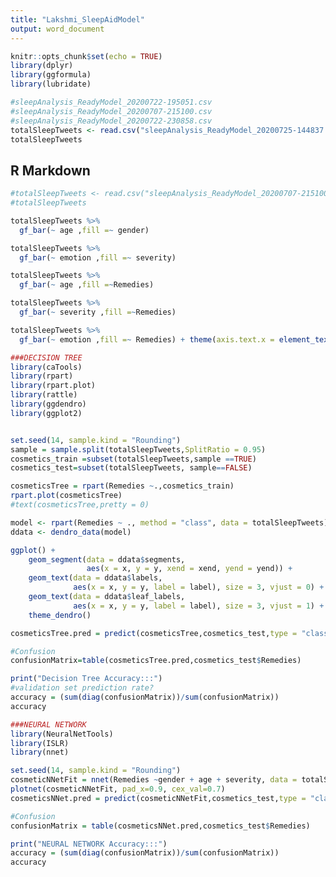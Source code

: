 ```yaml
---
title: "Lakshmi_SleepAidModel"
output: word_document
---
```


```r
knitr::opts_chunk$set(echo = TRUE)
library(dplyr)
library(ggformula)
library(lubridate)
```

```r
#sleepAnalysis_ReadyModel_20200722-195051.csv
#sleepAnalysis_ReadyModel_20200707-215100.csv
#sleepAnalysis_ReadyModel_20200722-230858.csv
totalSleepTweets <- read.csv("sleepAnalysis_ReadyModel_20200725-144837.csv")
totalSleepTweets
```

## R Markdown

```r
#totalSleepTweets <- read.csv("sleepAnalysis_ReadyModel_20200707-215100.csv")
#totalSleepTweets
```

```r
totalSleepTweets %>% 
  gf_bar(~ age ,fill =~ gender)

```

```r
totalSleepTweets %>%  
  gf_bar(~ emotion ,fill =~ severity)

```

```r
totalSleepTweets %>% 
  gf_bar(~ age ,fill =~Remedies)


```

```r
totalSleepTweets %>% 
  gf_bar(~ severity ,fill =~Remedies)


```

```r
totalSleepTweets %>% 
  gf_bar(~ emotion ,fill =~ Remedies) + theme(axis.text.x = element_text(angle = 90, vjust = 0.5, hjust=1))

```


```r
###DECISION TREE
library(caTools)
library(rpart)
library(rpart.plot)
library(rattle)
library(ggdendro)
library(ggplot2)


set.seed(14, sample.kind = "Rounding")
sample = sample.split(totalSleepTweets,SplitRatio = 0.95) 
cosmetics_train =subset(totalSleepTweets,sample ==TRUE) 
cosmetics_test=subset(totalSleepTweets, sample==FALSE)

cosmeticsTree = rpart(Remedies ~.,cosmetics_train)
rpart.plot(cosmeticsTree)
#text(cosmeticsTree,pretty = 0)

model <- rpart(Remedies ~ ., method = "class", data = totalSleepTweets)
ddata <- dendro_data(model)

ggplot() + 
    geom_segment(data = ddata$segments, 
                 aes(x = x, y = y, xend = xend, yend = yend)) + 
    geom_text(data = ddata$labels, 
              aes(x = x, y = y, label = label), size = 3, vjust = 0) +
    geom_text(data = ddata$leaf_labels, 
              aes(x = x, y = y, label = label), size = 3, vjust = 1) +
    theme_dendro()

cosmeticsTree.pred = predict(cosmeticsTree,cosmetics_test,type = "class")

#Confusion
confusionMatrix=table(cosmeticsTree.pred,cosmetics_test$Remedies)

print("Decision Tree Accuracy:::")
#validation set prediction rate?
accuracy = (sum(diag(confusionMatrix))/sum(confusionMatrix))
accuracy
```


```r
###NEURAL NETWORK
library(NeuralNetTools)
library(ISLR)
library(nnet)

set.seed(14, sample.kind = "Rounding")
cosmeticNNetFit = nnet(Remedies ~gender + age + severity, data = totalSleepTweets, size = 8,maxit=100,trace=FALSE)
plotnet(cosmeticNNetFit, pad_x=0.9, cex_val=0.7)
cosmeticsNNet.pred = predict(cosmeticNNetFit,cosmetics_test,type = "class")

#Confusion
confusionMatrix = table(cosmeticsNNet.pred,cosmetics_test$Remedies)

print("NEURAL NETWORK Accuracy:::")
accuracy = (sum(diag(confusionMatrix))/sum(confusionMatrix))
accuracy
```





